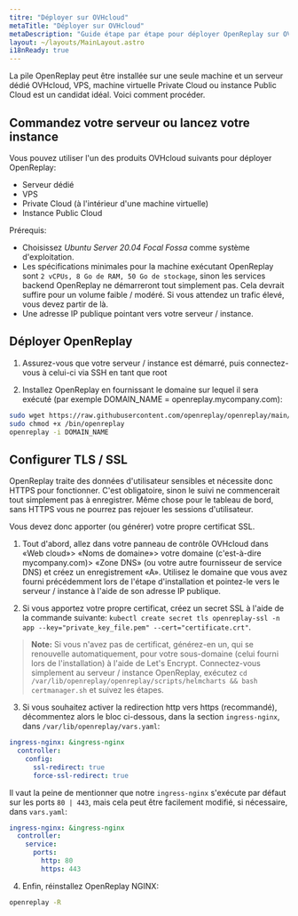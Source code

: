 ```yaml
---
titre: "Déployer sur OVHcloud"
metaTitle: "Déployer sur OVHcloud"
metaDescription: "Guide étape par étape pour déployer OpenReplay sur OVHcloud (serveur dédié, VPS, machine virtuelle Private Cloud ou instance Public Cloud)."
layout: ~/layouts/MainLayout.astro
i18nReady: true
---
```


La pile OpenReplay peut être installée sur une seule machine et un serveur dédié OVHcloud, VPS, machine virtuelle Private Cloud ou instance Public Cloud est un candidat idéal. Voici comment procéder.

## Commandez votre serveur ou lancez votre instance

Vous pouvez utiliser l'un des produits OVHcloud suivants pour déployer OpenReplay:

- Serveur dédié
- VPS
- Private Cloud (à l'intérieur d'une machine virtuelle)
- Instance Public Cloud

Prérequis:

- Choisissez *Ubuntu Server 20.04 Focal Fossa* comme système d'exploitation.
- Les spécifications minimales pour la machine exécutant OpenReplay sont `2 vCPUs, 8 Go de RAM, 50 Go de stockage`, sinon les services backend OpenReplay ne démarreront tout simplement pas. Cela devrait suffire pour un volume faible / modéré. Si vous attendez un trafic élevé, vous devez partir de là.
- Une adresse IP publique pointant vers votre serveur / instance.

## Déployer OpenReplay

1. Assurez-vous que votre serveur / instance est démarré, puis connectez-vous à celui-ci via SSH en tant que root

2. Installez OpenReplay en fournissant le domaine sur lequel il sera exécuté (par exemple DOMAIN_NAME = openreplay.mycompany.com):


```bash
sudo wget https://raw.githubusercontent.com/openreplay/openreplay/main/scripts/helmcharts/openreplay-cli -O /bin/openreplay 
sudo chmod +x /bin/openreplay
openreplay -i DOMAIN_NAME
```


## Configurer TLS / SSL

OpenReplay traite des données d'utilisateur sensibles et nécessite donc HTTPS pour fonctionner. C'est obligatoire, sinon le suivi ne commencerait tout simplement pas à enregistrer. Même chose pour le tableau de bord, sans HTTPS vous ne pourrez pas rejouer les sessions d'utilisateur.

Vous devez donc apporter (ou générer) votre propre certificat SSL.

1. Tout d'abord, allez dans votre panneau de contrôle OVHcloud dans «Web cloud»> «Noms de domaine»> votre domaine (c'est-à-dire mycompany.com)> «Zone DNS» (ou votre autre fournisseur de service DNS) et créez un enregistrement «A». Utilisez le domaine que vous avez fourni précédemment lors de l'étape d'installation et pointez-le vers le serveur / instance à l'aide de son adresse IP publique.

2. Si vous apportez votre propre certificat, créez un secret SSL à l'aide de la commande suivante: `kubectl create secret tls openreplay-ssl -n app --key="private_key_file.pem" --cert="certificate.crt"`.

> **Note:** Si vous n'avez pas de certificat, générez-en un, qui se renouvelle automatiquement, pour votre sous-domaine (celui fourni lors de l'installation) à l'aide de Let's Encrypt. Connectez-vous simplement au serveur / instance OpenReplay, exécutez `cd /var/lib/openreplay/openreplay/scripts/helmcharts && bash certmanager.sh` et suivez les étapes.

3. Si vous souhaitez activer la redirection http vers https (recommandé), décommentez alors le bloc ci-dessous, dans la section `ingress-nginx`, dans `/var/lib/openreplay/vars.yaml`:
  

```yaml
ingress-nginx: &ingress-nginx
  controller:
    config:
      ssl-redirect: true
      force-ssl-redirect: true
```


Il vaut la peine de mentionner que notre `ingress-nginx` s'exécute par défaut sur les ports `80 | 443`, mais cela peut être facilement modifié, si nécessaire, dans `vars.yaml`:


```yaml
ingress-nginx: &ingress-nginx
  controller:
    service:
      ports:
        http: 80
        https: 443
```


4. Enfin, réinstallez OpenReplay NGINX:


```bash
openreplay -R
```

